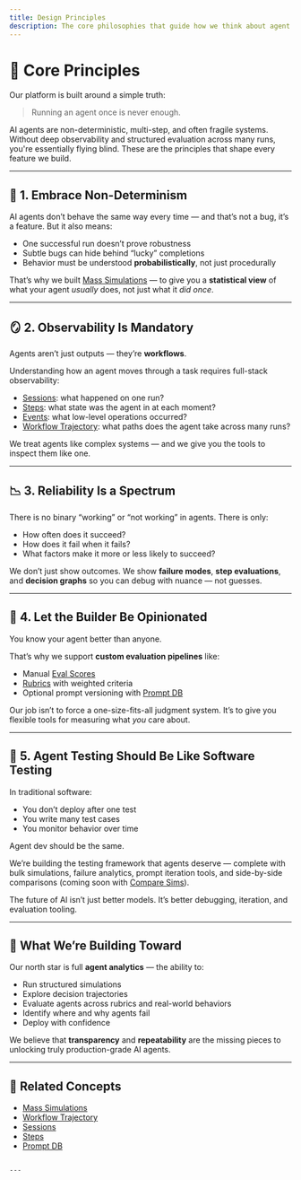 ```yaml
---
title: Design Principles
description: The core philosophies that guide how we think about agent observability, evaluation, and debugging.
---
```



# 🧱 Core Principles

Our platform is built around a simple truth:

> Running an agent once is never enough.

AI agents are non-deterministic, multi-step, and often fragile systems. Without deep observability and structured evaluation across many runs, you're essentially flying blind. These are the principles that shape every feature we build.

---

## 🎲 1. Embrace Non-Determinism

AI agents don’t behave the same way every time — and that’s not a bug, it’s a feature. But it also means:

- One successful run doesn’t prove robustness
- Subtle bugs can hide behind “lucky” completions
- Behavior must be understood **probabilistically**, not just procedurally

That’s why we built [Mass Simulations](/mass-simulations) — to give you a **statistical view** of what your agent *usually* does, not just what it *did once*.

---

## 🪞 2. Observability Is Mandatory

Agents aren’t just outputs — they’re **workflows**.

Understanding how an agent moves through a task requires full-stack observability:

- [Sessions](/sessions): what happened on one run?
- [Steps](/steps): what state was the agent in at each moment?
- [Events](/events): what low-level operations occurred?
- [Workflow Trajectory](/features/workflow-trajectory): what paths does the agent take across many runs?

We treat agents like complex systems — and we give you the tools to inspect them like one.

---

## 📉 3. Reliability Is a Spectrum

There is no binary “working” or “not working” in agents. There is only:

- How often does it succeed?
- How does it fail when it fails?
- What factors make it more or less likely to succeed?

We don’t just show outcomes. We show **failure modes**, **step evaluations**, and **decision graphs** so you can debug with nuance — not guesses.

---

## 📏 4. Let the Builder Be Opinionated

You know your agent better than anyone.

That’s why we support **custom evaluation pipelines** like:

- Manual [Eval Scores](/sessions#user-provided-eval-score)
- [Rubrics](/sessions#rubric-based-evaluation) with weighted criteria
- Optional prompt versioning with [Prompt DB](/prompt-db)

Our job isn’t to force a one-size-fits-all judgment system. It’s to give you flexible tools for measuring what *you* care about.

---

## 🧪 5. Agent Testing Should Be Like Software Testing

In traditional software:

- You don’t deploy after one test
- You write many test cases
- You monitor behavior over time

Agent dev should be the same.

We’re building the testing framework that agents deserve — complete with bulk simulations, failure analytics, prompt iteration tools, and side-by-side comparisons (coming soon with [Compare Sims](/compare-sims)).

<Callout type="info">
The future of AI isn’t just better models. It’s better debugging, iteration, and evaluation tooling.
</Callout>

---

## 🔭 What We’re Building Toward

Our north star is full **agent analytics** — the ability to:

- Run structured simulations
- Explore decision trajectories
- Evaluate agents across rubrics and real-world behaviors
- Identify where and why agents fail
- Deploy with confidence

We believe that **transparency** and **repeatability** are the missing pieces to unlocking truly production-grade AI agents.

---

## 🔗 Related Concepts

- [Mass Simulations](/mass-simulations)
- [Workflow Trajectory](/features/workflow-trajectory)
- [Sessions](/sessions)
- [Steps](/steps)
- [Prompt DB](/prompt-db)
```

---
